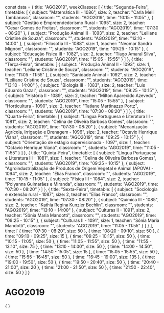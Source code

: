 const data = {
  title: "AGO2019",
  weekClasses: [
    {
      title: "Segunda-Feira",
      timetable: [
        {
          subject: "Matemática III - 1086",
          size: 2,
          teacher: "Carla Melli Tambarussi",
          classroom: "",
          students: "AGO2019",
          time: "10:15 - 11:05"
        },
        {
          subject: "Gestão e Empreendedorismo Rural - 1095",
          size: 2,
          teacher: "Cesar Gomes de Freitas",
          classroom: "",
          students: "AGO2019",
          time: "07:30 - 08:20"
        },
        {
          subject: "Produção Animal II - 1093",
          size: 2,
          teacher: "Leiliane Cristine de Souza",
          classroom: "",
          students: "AGO2019",
          time: "13:10 - 14:00"
        },
        {
          subject: "Filosofia III - 1088",
          size: 1,
          teacher: "Neomar Sandro Mignoni",
          classroom: "",
          students: "AGO2019",
          time: "09:25 - 10:15"
        },
        {
          subject: "Educação Física III - 1082",
          size: 2,
          teacher: "Tiago Amaral Silva",
          classroom: "",
          students: "AGO2019",
          time: "15:05 - 15:55"
        }
      ]
    },
    {
      title: "Terça-Feira",
      timetable: [
        {
          subject: "Produção Animal II - 1093",
          size: 1,
          teacher: "Leiliane Cristine de Souza",
          classroom: "",
          students: "AGO2019",
          time: "11:05 - 11:55"
        },
        {
          subject: "Sanidade Animal - 1092",
          size: 2,
          teacher: "Leiliane Cristine de Souza",
          classroom: "",
          students: "AGO2019",
          time: "13:10 - 14:00"
        },
        {
          subject: "Biologia III - 1083",
          size: 2,
          teacher: "Luis Eduardo Gazal",
          classroom: "",
          students: "AGO2019",
          time: "09:25 - 10:15"
        },
        {
          subject: "História II - 1089",
          size: 2,
          teacher: "Milton Aparecido Azevedo",
          classroom: "",
          students: "AGO2019",
          time: "15:05 - 15:55"
        },
        {
          subject: "Horticultura - 1090",
          size: 2,
          teacher: "Tatiane Martinazzo Portz",
          classroom: "",
          students: "AGO2019",
          time: "07:30 - 08:20"
        }
      ]
    },
    {
      title: "Quarta-Feira",
      timetable: [
        {
          subject: "Língua Portuguesa e Literatura III - 1081",
          size: 2,
          teacher: "Celina de Oliveira Barbosa Gomes",
          classroom: "",
          students: "AGO2019",
          time: "07:30 - 08:20"
        },
        {
          subject: "Mecanização Agrícola, Irrigação e Drenagem - 1096",
          size: 2,
          teacher: "Octavio Henrique Viana",
          classroom: "",
          students: "AGO2019",
          time: "09:25 - 10:15"
        },
        {
          subject: "Orientação de estágio supervisionado - 1097",
          size: 1,
          teacher: "Octavio Henrique Viana",
          classroom: "",
          students: "AGO2019",
          time: "11:05 - 11:55"
        }
      ]
    },
    {
      title: "Quinta-Feira",
      timetable: [
        {
          subject: "Língua Portuguesa e Literatura III - 1081",
          size: 1,
          teacher: "Celina de Oliveira Barbosa Gomes",
          classroom: "",
          students: "AGO2019",
          time: "09:25 - 10:15"
        },
        {
          subject: "Agroindustrialização de Produtos de Origem Vegetal e Animal (APOVA) - 1094",
          size: 2,
          teacher: "Elias Franco",
          classroom: "",
          students: "AGO2019",
          time: "10:15 - 11:05"
        },
        {
          subject: "Física III - 1084",
          size: 2,
          teacher: "Polyanna Guimarães e Miranda",
          classroom: "",
          students: "AGO2019",
          time: "07:30 - 08:20"
        }
      ]
    },
    {
      title: "Sexta-Feira",
      timetable: [
        {
          subject: "Sociologia e extensão rural - 1087",
          size: 2,
          teacher: "Elias Franco",
          classroom: "",
          students: "AGO2019",
          time: "07:30 - 08:20"
        },
        {
          subject: "Química III - 1085",
          size: 2,
          teacher: "Kathia Regina Kunzler Bechlin",
          classroom: "",
          students: "AGO2019",
          time: "13:10 - 14:00"
        },
        {
          subject: "Culturas II - 1091",
          size: 2,
          teacher: "Sônia Maria Mandotti",
          classroom: "",
          students: "AGO2019",
          time: "09:25 - 10:15"
        },
        {
          subject: "Culturas II - 1091",
          size: 1,
          teacher: "Sônia Maria Mandotti",
          classroom: "",
          students: "AGO2019",
          time: "11:05 - 11:55"
        }
      ]
    }
  ],
  time: [
    {
      time: "07:30 - 08:20",
      size: 50
    },
    {
      time: "08:20 - 09:10",
      size: 50
    },
    {
      time: "09:10 - 09:25",
      size: 15
    },
    {
      time: "09:25 - 10:15",
      size: 50
    },
    {
      time: "10:15 - 11:05",
      size: 50
    },
    {
      time: "11:05 - 11:55",
      size: 50
    },
    {
      time: "11:55 - 13:10",
      size: 75
    },
    {
      time: "13:10 - 14:00",
      size: 50
    },
    {
      time: "14:00 - 14:50",
      size: 50
    },
    {
      time: "14:50 - 15:05",
      size: 15
    },
    {
      time: "15:05 - 15:55",
      size: 50
    },
    {
      time: "15:55 - 16:45",
      size: 50
    },
    {
      time: "16:45 - 19:00",
      size: 135
    },
    {
      time: "19:00 - 19:50",
      size: 50
    },
    {
      time: "19:50 - 20:40",
      size: 50
    },
    {
      time: "20:40 - 21:00",
      size: 20
    },
    {
      time: "21:00 - 21:50",
      size: 50
    },
    {
      time: "21:50 - 22:40",
      size: 50
    }
  ]
}

# AGO2019

<div>
    {
        <Grid
            title={data.title} 
            weekClasses={data.weekClasses} 
            time={data.time}
        />
    }
</div>